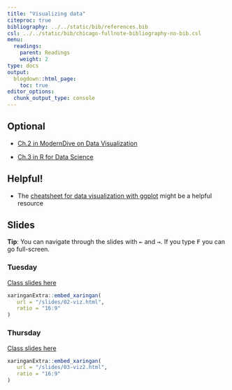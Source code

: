 ```yaml
---
title: "Visualizing data"
citeproc: true
bibliography: ../../static/bib/references.bib
csl: ../../static/bib/chicago-fullnote-bibliography-no-bib.csl
menu: 
  readings:
    parent: Readings
    weight: 2
type: docs
output:
  blogdown::html_page:
    toc: true
editor_options: 
  chunk_output_type: console
---
```



## Optional

- <i class="fas fa-book"></i> [Ch.2 in ModernDive on Data Visualization](https://moderndive.com)

- <i class="fas fa-book"></i> [Ch.3 in R for Data Science](https://r4ds.had.co.nz/data-visualisation.html)



## Helpful!

- <i class="fa fa-external-link-square-alt" aria-hidden="true"></i> The [cheatsheet for data visualization with ggplot](https://www.rstudio.com/resources/cheatsheets/) might be a helpful resource


## Slides


**Tip**: You can navigate through the slides with <kbd>←</kbd> and <kbd>→</kbd>. If you type <kbd>F</kbd> you can go full-screen. 

### Tuesday

[Class slides here](/slides/02-viz.html)


```r
xaringanExtra::embed_xaringan(
   url = "/slides/02-viz.html",
   ratio = "16:9"
)
```




### Thursday

[Class slides here](/slides/03-viz2.html)


```r
xaringanExtra::embed_xaringan(
   url = "/slides/03-viz2.html",
   ratio = "16:9"
)
```


